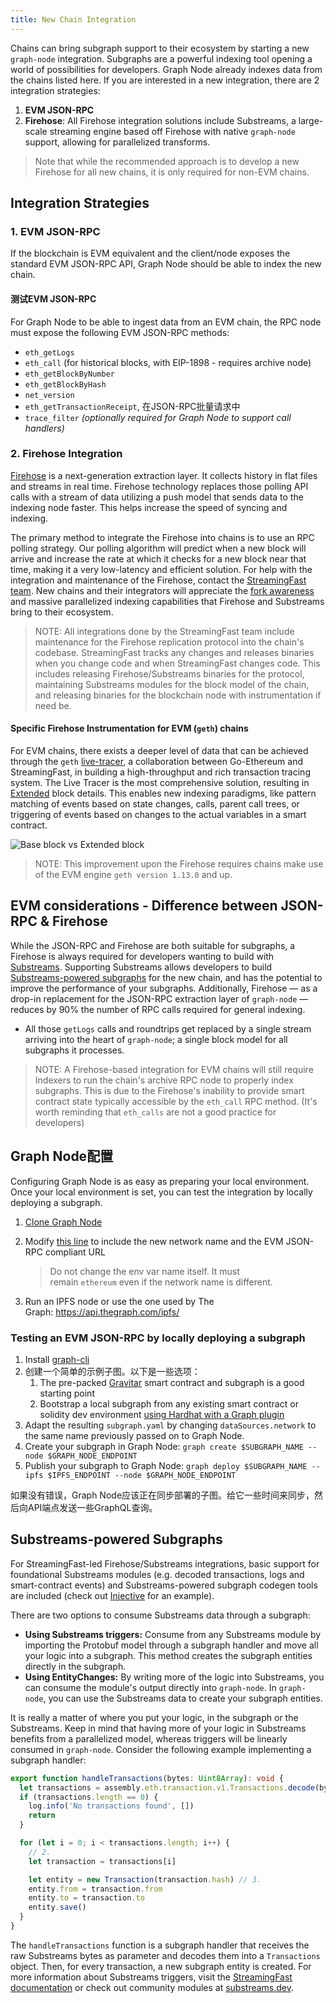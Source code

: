 ```yaml
---
title: New Chain Integration
---
```


Chains can bring subgraph support to their ecosystem by starting a new `graph-node` integration. Subgraphs are a powerful indexing tool opening a world of possibilities for developers. Graph Node already indexes data from the chains listed here. If you are interested in a new integration, there are 2 integration strategies:

1. **EVM JSON-RPC**
2. **Firehose**: All Firehose integration solutions include Substreams, a large-scale streaming engine based off Firehose with native `graph-node` support, allowing for parallelized transforms.

> Note that while the recommended approach is to develop a new Firehose for all new chains, it is only required for non-EVM chains.

## Integration Strategies

### 1. EVM JSON-RPC

If the blockchain is EVM equivalent and the client/node exposes the standard EVM JSON-RPC API, Graph Node should be able to index the new chain.

#### 测试EVM JSON-RPC

For Graph Node to be able to ingest data from an EVM chain, the RPC node must expose the following EVM JSON-RPC methods:

- `eth_getLogs`
- `eth_call` (for historical blocks, with EIP-1898 - requires archive node)
- `eth_getBlockByNumber`
- `eth_getBlockByHash`
- `net_version`
- `eth_getTransactionReceipt`, 在JSON-RPC批量请求中
- `trace_filter` _(optionally required for Graph Node to support call handlers)_

### 2. Firehose Integration

[Firehose](https://firehose.streamingfast.io/firehose-setup/overview) is a next-generation extraction layer. It collects history in flat files and streams in real time. Firehose technology replaces those polling API calls with a stream of data utilizing a push model that sends data to the indexing node faster. This helps increase the speed of syncing and indexing.

The primary method to integrate the Firehose into chains is to use an RPC polling strategy. Our polling algorithm will predict when a new block will arrive and increase the rate at which it checks for a new block near that time, making it a very low-latency and efficient solution. For help with the integration and maintenance of the Firehose, contact the [StreamingFast team](https://www.streamingfast.io/firehose-integration-program). New chains and their integrators will appreciate the [fork awareness](https://substreams.streamingfast.io/documentation/consume/reliability-guarantees) and massive parallelized indexing capabilities that Firehose and Substreams bring to their ecosystem.

> NOTE: All integrations done by the StreamingFast team include maintenance for the Firehose replication protocol into the chain's codebase. StreamingFast tracks any changes and releases binaries when you change code and when StreamingFast changes code. This includes releasing Firehose/Substreams binaries for the protocol, maintaining Substreams modules for the block model of the chain, and releasing binaries for the blockchain node with instrumentation if need be.

#### Specific Firehose Instrumentation for EVM (`geth`) chains

For EVM chains, there exists a deeper level of data that can be achieved through the `geth` [live-tracer](https://github.com/ethereum/go-ethereum/releases/tag/v1.14.0), a collaboration between Go-Ethereum and StreamingFast, in building a high-throughput and rich transaction tracing system. The Live Tracer is the most comprehensive solution, resulting in [Extended](https://streamingfastio.medium.com/new-block-model-to-accelerate-chain-integration-9f65126e5425) block details. This enables new indexing paradigms, like pattern matching of events based on state changes, calls, parent call trees, or triggering of events based on changes to the actual variables in a smart contract.

![Base block vs Extended block](/img/extended-vs-base-substreams-blocks.png)

> NOTE: This improvement upon the Firehose requires chains make use of the EVM engine `geth version 1.13.0` and up.

## EVM considerations - Difference between JSON-RPC & Firehose

While the JSON-RPC and Firehose are both suitable for subgraphs, a Firehose is always required for developers wanting to build with [Substreams](https://substreams.streamingfast.io). Supporting Substreams allows developers to build [Substreams-powered subgraphs](/cookbook/substreams-powered-subgraphs) for the new chain, and has the potential to improve the performance of your subgraphs. Additionally, Firehose — as a drop-in replacement for the JSON-RPC extraction layer of `graph-node` — reduces by 90% the number of RPC calls required for general indexing.

- All those `getLogs` calls and roundtrips get replaced by a single stream arriving into the heart of `graph-node`; a single block model for all subgraphs it processes.

> NOTE: A Firehose-based integration for EVM chains will still require Indexers to run the chain's archive RPC node to properly index subgraphs. This is due to the Firehose's inability to provide smart contract state typically accessible by the `eth_call` RPC method. (It's worth reminding that `eth_calls` are not a good practice for developers)

## Graph Node配置

Configuring Graph Node is as easy as preparing your local environment. Once your local environment is set, you can test the integration by locally deploying a subgraph.

1. [Clone Graph Node](https://github.com/graphprotocol/graph-node)

2. Modify [this line](https://github.com/graphprotocol/graph-node/blob/master/docker/docker-compose.yml#L22) to include the new network name and the EVM JSON-RPC compliant URL

   > Do not change the env var name itself. It must remain `ethereum` even if the network name is different.

3. Run an IPFS node or use the one used by The Graph: https://api.thegraph.com/ipfs/

### Testing an EVM JSON-RPC by locally deploying a subgraph

1. Install [graph-cli](https://github.com/graphprotocol/graph-cli)
2. 创建一个简单的示例子图。以下是一些选项：
   1. The pre-packed [Gravitar](https://github.com/graphprotocol/example-subgraph/tree/f89bdd4628efa4badae7367d4919b3f648083323) smart contract and subgraph is a good starting point
   2. Bootstrap a local subgraph from any existing smart contract or solidity dev environment [using Hardhat with a Graph plugin](https://github.com/graphprotocol/hardhat-graph)
3. Adapt the resulting `subgraph.yaml` by changing `dataSources.network` to the same name previously passed on to Graph Node.
4. Create your subgraph in Graph Node: `graph create $SUBGRAPH_NAME --node $GRAPH_NODE_ENDPOINT`
5. Publish your subgraph to Graph Node: `graph deploy $SUBGRAPH_NAME --ipfs $IPFS_ENDPOINT --node $GRAPH_NODE_ENDPOINT`

如果没有错误，Graph Node应该正在同步部署的子图。给它一些时间来同步，然后向API端点发送一些GraphQL查询。

## Substreams-powered Subgraphs

For StreamingFast-led Firehose/Substreams integrations, basic support for foundational Substreams modules (e.g. decoded transactions, logs and smart-contract events) and Substreams-powered subgraph codegen tools are included (check out [Injective](https://substreams.streamingfast.io/documentation/intro-getting-started/intro-injective/injective-first-sps) for an example).

There are two options to consume Substreams data through a subgraph:

- **Using Substreams triggers:** Consume from any Substreams module by importing the Protobuf model through a subgraph handler and move all your logic into a subgraph. This method creates the subgraph entities directly in the subgraph.
- **Using EntityChanges:** By writing more of the logic into Substreams, you can consume the module's output directly into `graph-node`. In `graph-node`, you can use the Substreams data to create your subgraph entities.

It is really a matter of where you put your logic, in the subgraph or the Substreams. Keep in mind that having more of your logic in Substreams benefits from a parallelized model, whereas triggers will be linearly consumed in `graph-node`. Consider the following example implementing a subgraph handler:

```ts
export function handleTransactions(bytes: Uint8Array): void {
  let transactions = assembly.eth.transaction.v1.Transactions.decode(bytes.buffer).trasanctions // 1.
  if (transactions.length == 0) {
    log.info('No transactions found', [])
    return
  }

  for (let i = 0; i < transactions.length; i++) {
    // 2.
    let transaction = transactions[i]

    let entity = new Transaction(transaction.hash) // 3.
    entity.from = transaction.from
    entity.to = transaction.to
    entity.save()
  }
}
```

The `handleTransactions` function is a subgraph handler that receives the raw Substreams bytes as parameter and decodes them into a `Transactions` object. Then, for every transaction, a new subgraph entity is created. For more information about Substreams triggers, visit the [StreamingFast documentation](https://substreams.streamingfast.io/documentation/consume/subgraph/triggers) or check out community modules at [substreams.dev](https://substreams.dev/).
